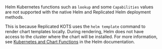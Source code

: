Helm Kubernetes functions such as `lookup` and some `Capabilities` values are not supported with the native Helm and Replicated Helm deployment methods.

   This is because Replicated KOTS uses the `helm template` command to render chart templates locally. During rendering, Helm does not have access to the cluster where the chart will be installed. For more information, see [Kubernetes and Chart Functions](https://helm.sh/docs/chart_template_guide/function_list/#kubernetes-and-chart-functions) in the Helm documentation.